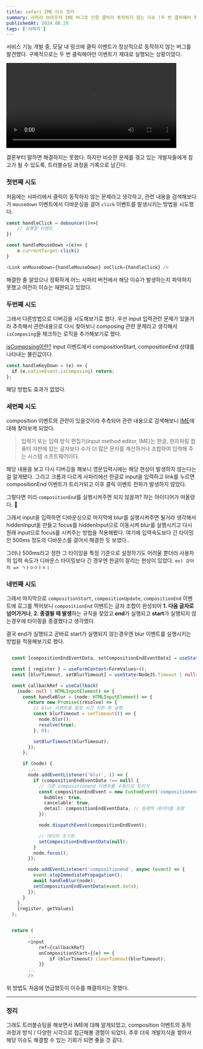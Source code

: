 ```yaml
---
title: safari IME 이슈 정리
summary: 사파리 브라우저 IME 버그로 인한 클릭이 동작하지 않는 이슈 (두 번 클릭해야 하는 이슈)
publishedAt: 2024.08.29
tags: ['사파리']
---
```


서비스 기능 개발 중, 모달 내 링크에 클릭 이벤트가 정상적으로 동작하지 않는 버그를 발견했다. 구체적으로는 두 번 클릭해야만 이벤트가 제대로 실행되는 상황이었다.

<video
  src="/videos/사파리-클릭-이슈.mp4"
  width="450px"
  height="auto"
  alt="사파리 클릭 이슈 테스트 영상"
  controls
  className="mx-auto"
/>

결론부터 말하면 해결하지는 못했다. 하지만 비슷한 문제를 겪고 있는 개발자들에게 참고가 될 수 있도록, 트러블슈팅 과정을 기록으로 남긴다.

### 첫번째 시도

처음에는 사파리에서 클릭이 동작하지 않는 문제라고 생각하고, 관련 내용을 검색해보다가 `mousedown` 이벤트에서 디바운싱을 걸어 `click` 이벤트를 발생시키는 방법을 시도했다.

```typescript
const handleClick = debounce(()=>{
    // 실행할 이벤트
})

const handleMouseDown =(e)=> {
    e.currentTarget.click()
}

<Link onMouseDown={handleMouseDown} onClick={handleClick} />
```

해결한 줄 알았으나 정확하게 어느 사파리 버전에서 해당 이슈가 발생하는지 파악하지 못했고 여전히 이슈는 재현되고 있었다.

### 두번째 시도

그래서 다른방법으로 디버깅을 시도해보기로 했다. 우선 input 입력관련 문제가 있을거라 추측해서 관련내용으로 다시 찾아보니 composing 관련 문제라고 생각해서 `isComposing`을 체크하는 로직을 추가해보기로 했다.

[isComposing이란?](https://developer.mozilla.org/en-US/docs/Web/API/InputEvent/isComposing) input 이벤트에서 compositionStart, compositionEnd 상태를 나타내는 불린값이다.

```typescript
const handleKeyDown = (e) => {
  if (e.nativeEvent.isComposing) return;
};
```

해당 방법도 효과가 없었다.

### 세번째 시도

composition 이벤트와 관련이 있을것이라 추측되어 관련 내용으로 검색해보니 [IME](https://ko.wikipedia.org/wiki/%EC%9E%85%EB%A0%A5%EA%B8%B0)에 대해 찾아보게 되었다.

> 입력기 또는 입력 방식 편집기(input method editor, IME)는 한글, 한자처럼 컴퓨터 자판에 있는 글자보다 수가 더 많은 문자를 계산하거나 조합하여 입력해 주는 시스템 소프트웨어이다.

해당 내용을 보고 다시 디버깅을 해보니 영문입력시에는 해당 현상이 발생하지 않는다는걸 알게됐다. 그리고 크롬과 다르게 사파리에선 한글로 input을 입력하고 link를 누르면 compositionEnd 이벤트가 트리거되고 이후 클릭 이벤트 전파가 발생하지 않았다.

그렇다면 미리 `compositionEnd`를 실행시켜주면 되지 않을까? 하는 아이디어가 떠올랐다. 🧐

그래서 input을 입력하면 디바운싱으로 마지막에 blur를 실행시켜주면 될거라 생각해서 hiddenInput을 만들고 focus를 hiddenInput으로 이동시켜 blur를 실행시키고 다시 원래 input으로 focus를 시켜주는 방법을 적용해봤다. 여기에 입력속도보다 긴 타이밍인 500ms 정도의 디바운스를 걸어서 해결한 듯 보였다..

그러나 500ms라고 정한 그 타이밍을 특정 기준으로 설정하기도 어려울 뿐더러 사용자의 입력 속도가 디바운스 타이밍보다 긴 경우엔 한글이 잘리는 현상이 있었다.
`ex) 강아지 => ㄱㅏㅇㅇㅏㅈㅣ`

### 네번째 시도

그래서 마지막으로 `compositionStart`, `compositionUpdate`, `compositionEnd` 이벤트에 로그를 찍어보니 `compositionEnd` 이벤트는 글자 조합이 완성되어 **1. 다음 글자로 넘어가거나**, **2. 종결될 때 발생**하는 규칙을 찾았고 **end**가 실행되고 **start**가 실행되지 않는경우에 타이핑을 종결했다고 생각했다.

결국 end가 실행되고 곧바로 start가 실행되지 않는경우엔 blur 이벤트를 실행시키는 방법을 적용해보기로 했다.

```typescript

  const [compositionEndEventData, setCompositionEndEventData] = useState<CompositionEvent['data'] | null>(null);

  const { register } = useFormContext<FormValues>();
  const [blurTimeout, setBlurTimeout] = useState<NodeJS.Timeout | null>(null);

  const callbackRef = useCallback(
    (node: null | HTMLInputElement) => {
      const handleBlur = (node: HTMLInputElement) => {
        return new Promise((resolve) => {
          // blur 이벤트를 일정 시간 지연 후 실행
          const blurTimeout = setTimeout(() => {
            node.blur();
            resolve(true);
          }, 0);

          setBlurTimeout(blurTimeout);
        });
      };

      if (node) {
        ...
        node.addEventListener('blur', () => {
          if (compositionEndEventData !== null) {
            // 기존 compositionend 이벤트를 수동으로 트리거
            const compositionEndEvent = new CustomEvent('compositionend', {
              bubbles: true,
              cancelable: true,
              detail: compositionEndEventData, // 원래의 데이터를 포함
            });

            node.dispatchEvent(compositionEndEvent);

            // 데이터 초기화
            setCompositionEndEventData(null);
          }
          node.focus();
        });

        node.addEventListener('compositionend', async (event) => {
          event.stopImmediatePropagation();
          await handleBlur(node);
          setCompositionEndEventData(event.data);
        });
      }
    },
    [register, getValues]
  );


  return (
        ...
        <input
            ref={callbackRef}
            onCompositionStart={(e) => {
                if (blurTimeout) clearTimeout(blurTimeout);
            }}
        ...
        />
```

위 방법도 처음에 언급했듯이 이슈를 해결하지는 못했다.

---

### 정리

그래도 트러블슈팅을 해보면서 IME에 대해 알게되었고, composition 이벤트의 동작 과정과 방식 / 다양한 시각으로 접근해볼 경험이 되었다. 추후 더욱 개발지식을 쌓아서 해당 이슈도 해결할 수 있는 기회가 되면 좋을 것 같다.
